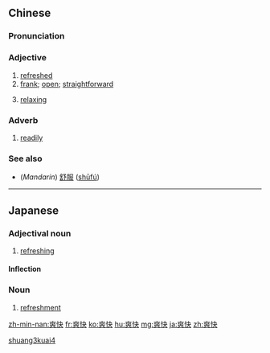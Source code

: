 ==Chinese==
{{zh-hanzi-box|[[爽]][[快]]}}

===Pronunciation===
{{zh-pron
|m=shuǎngkuài
|c=song2 faai3
|h=pfs=sóng-khoai
|mn=sóng-khòai
|cat=adj
}}

===Adjective===
{{zh-adj}}

# [[refreshed]]
# [[frank]]; [[open]]; [[straightforward]]
# {{context|Min Nan|lang=zh}} [[relaxing]]

===Adverb===
{{zh-adv}}

# [[readily]]

===See also===
* (''Mandarin'') [[舒服]] ([[shūfú]])

[[Category:Advanced Mandarin|shuang3kuai4]]

----

==Japanese==
{{ja-kanjitab|そう|かい|yomi=on}}

===Adjectival noun===
{{ja-adj|infl=な|そうかい}}

# [[refreshing]]

====Inflection====
{{ja-na|そうかい}}

===Noun===
{{ja-noun|そうかい}}

# [[refreshment]]

[[zh-min-nan:爽快]]
[[fr:爽快]]
[[ko:爽快]]
[[hu:爽快]]
[[mg:爽快]]
[[ja:爽快]]
[[zh:爽快]]